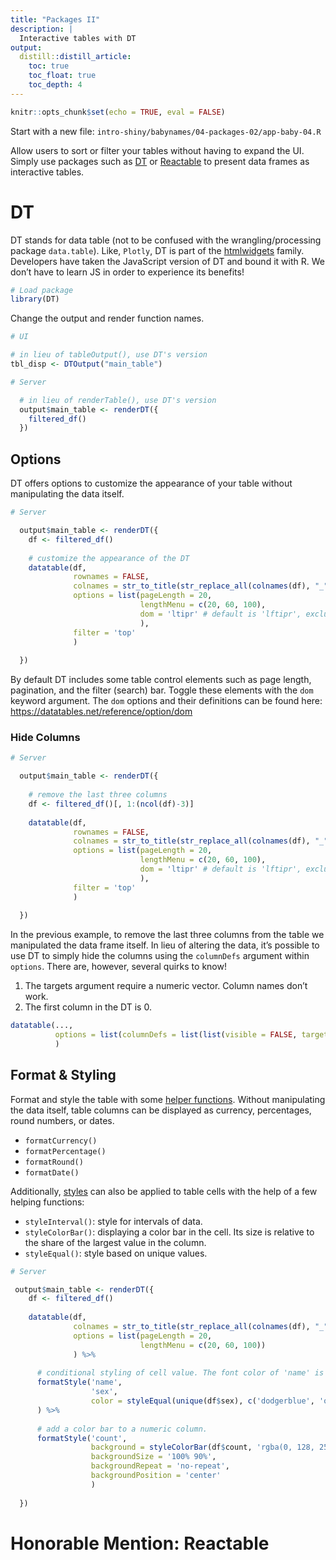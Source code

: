```yaml
---
title: "Packages II"
description: |
  Interactive tables with DT
output: 
  distill::distill_article:
    toc: true
    toc_float: true
    toc_depth: 4
---
```


```r
knitr::opts_chunk$set(echo = TRUE, eval = FALSE)
```
Start with a new file: `intro-shiny/babynames/04-packages-02/app-baby-04.R`

Allow users to sort or filter your tables without having to expand the UI. Simply use packages such as [DT](https://rstudio.github.io/DT/) or [Reactable](https://glin.github.io/reactable/) to present data frames as interactive tables. 

# DT

DT stands for data table (not to be confused with the wrangling/processing package `data.table`). Like, `Plotly`, DT is part of the [htmlwidgets](https://www.htmlwidgets.org/) family. Developers have taken the JavaScript version of DT and bound it with R. We don't have to learn JS in order to experience its benefits!

```r
# Load package
library(DT)
```

Change the output and render function names.

```r
# UI

# in lieu of tableOutput(), use DT's version
tbl_disp <- DTOutput("main_table")

```

```r
# Server

  # in lieu of renderTable(), use DT's version
  output$main_table <- renderDT({
    filtered_df()
  })
```

## Options

DT offers options to customize the appearance of your table without manipulating the data itself.

```r
# Server

  output$main_table <- renderDT({
    df <- filtered_df()
    
    # customize the appearance of the DT
    datatable(df,
              rownames = FALSE,
              colnames = str_to_title(str_replace_all(colnames(df), "_", " ")),
              options = list(pageLength = 20,
                             lengthMenu = c(20, 60, 100),
                             dom = 'ltipr' # default is 'lftipr', exclude f to remove search bar 
                             ),
              filter = 'top'
              )
   
  })
```

By default DT includes some table control elements such as page length, pagination, and the filter (search) bar. Toggle these elements with the `dom` keyword argument. The `dom` options and their definitions can be found here: [https://datatables.net/reference/option/dom](https://datatables.net/reference/option/dom)

### Hide Columns

```r
# Server

  output$main_table <- renderDT({
    
    # remove the last three columns
    df <- filtered_df()[, 1:(ncol(df)-3)]
    
    datatable(df,
              rownames = FALSE,
              colnames = str_to_title(str_replace_all(colnames(df), "_", " ")),
              options = list(pageLength = 20,
                             lengthMenu = c(20, 60, 100),
                             dom = 'ltipr' # default is 'lftipr', exclude f to remove search bar 
                             ),
              filter = 'top'
              )
   
  })

```

In the previous example, to remove the last three columns from the table we manipulated the data frame itself. In lieu of altering the data, it's possible to use DT to simply hide the columns using the `columnDefs` argument within `options`. There are, however, several quirks to know!

1) The targets argument require a numeric vector. Column names don't work.
2) The first column in the DT is 0.

```r
datatable(...,
          options = list(columnDefs = list(list(visible = FALSE, targets = c(5, 6, 7))))
          )
```

## Format & Styling

Format and style the table with some [helper functions](https://rstudio.github.io/DT/functions.html). Without manipulating the data itself, table columns can be displayed as currency, percentages, round numbers, or dates.

- `formatCurrency()`
- `formatPercentage()`
- `formatRound()`
- `formatDate()`

Additionally, [styles](https://rstudio.github.io/DT/010-style.html) can also be applied to table cells with the help of a few helping functions:

- `styleInterval()`: style for intervals of data.
- `styleColorBar()`: displaying a color bar in the cell. Its size is relative to the share of the largest value in the column.
- `styleEqual()`: style based on unique values.

```r
# Server

 output$main_table <- renderDT({
    df <- filtered_df()
    
    datatable(df,
              colnames = str_to_title(str_replace_all(colnames(df), "_", " ")),
              options = list(pageLength = 20,
                             lengthMenu = c(20, 60, 100))
              ) %>%
      
      # conditional styling of cell value. The font color of 'name' is based on 'sex'
      formatStyle('name',
                  'sex',
                  color = styleEqual(unique(df$sex), c('dodgerblue', 'orange'))
      ) %>% 
      
      # add a color bar to a numeric column.
      formatStyle('count',
                  background = styleColorBar(df$count, 'rgba(0, 128, 255, .2)'),
                  backgroundSize = '100% 90%',
                  backgroundRepeat = 'no-repeat',
                  backgroundPosition = 'center'
                  )
    
  })
```


# Honorable Mention: Reactable





